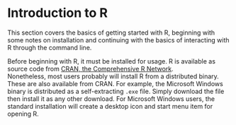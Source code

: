 # Introduction to R

This section covers the basics of getting started with R, beginning with some
notes on installation and continuing with the basics of interacting with R through the command line.

Before beginning with R, it must be installed for usage. R is available as
source code from [CRAN, the Comprehensive R Network](http://cran.r-project.org/). <br>
Nonetheless, most users probably will install R from a distributed binary. These are also available from CRAN. For example, the Microsoft Windows binary is distributed as a self-extracting `.exe` file. Simply download the file then install it as any
other download.
For Microsoft Windows users, the standard installation will create a desktop icon and start menu item for opening R.